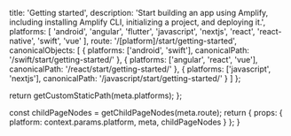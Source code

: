 
  title: 'Getting started',
  description:
    'Start building an app using Amplify, including installing Amplify CLI, initializing a project, and deploying it.',
  platforms: [
    'android',
    'angular',
    'flutter',
    'javascript',
    'nextjs',
    'react',
    'react-native',
    'swift',
    'vue'
  ],
  route: '/[platform]/start/getting-started',
  canonicalObjects: [
    {
      platforms: ['android', 'swift'],
      canonicalPath: '/swift/start/getting-started/'
    },
    {
      platforms: ['angular', 'react', 'vue'],
      canonicalPath: '/react/start/getting-started/'
    },
    {
      platforms: ['javascript', 'nextjs'],
      canonicalPath: '/javascript/start/getting-started/'
    }
  ]
};

  return getCustomStaticPath(meta.platforms);
};

  const childPageNodes = getChildPageNodes(meta.route);
  return {
    props: {
      platform: context.params.platform,
      meta,
      childPageNodes
    }
  };
}

<Overview childPageNodes={props.childPageNodes} />
